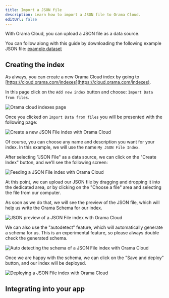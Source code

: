 ```yaml
---
title: Import a JSON file
description: Learn how to import a JSON file to Orama Cloud.
editUrl: false
---
```


With Orama Cloud, you can upload a JSON file as a data source.

You can follow along with this guide by downloading the following example JSON file: [example dataset](/cloud/guides/json-file/dog_breeds.json)

## Creating the index

As always, you can create a new Orama Cloud index by going to [https://cloud.orama.com/indexes](https://cloud.orama.com/indexes).

In this page click on the `Add new index` button and choose: `Import Data from files`.

<img
  src='/cloud/guides/json-file/1.png'
  alt='Orama cloud indexes page'
/>

Once you clicked on `Import Data from files` you will be presented with the following page:

<img
  src='/cloud/guides/json-file/orama-cloud-index-creation.png'
  alt='Create a new JSON File index with Orama Cloud'
/>

Of course, you can choose any name and description you want for your index. In this example, we will use the name `My JSON File Index`.

After selecting "JSON File" as a data source, we can click on the "Create Index" button, and we'll see the following screen:

<img
  src='/cloud/guides/json-file/orama-cloud-index-feed.webp'
  alt='Feeding a JSON File index with Orama Cloud'
/>

At this point, we can upload our JSON file by dragging and dropping it into the dedicated area, or by clicking on the "Choose a file" area and selecting the file from our computer.

As soon as we do that, we will see the preview of the JSON file, which will help us write the Orama Schema for our index.

<img
  src='/cloud/guides/json-file/orama-cloud-index-json-preview.webp'
  alt='JSON preview of a JSON File index with Orama Cloud'
/>

We can also use the "autodetect" feature, which will automatically generate a schema for us. This is an experimental feature, so please always double check the generated schema.

<img
  src='/cloud/guides/json-file/orama-cloud-index-json-autodetect.webp'
  alt='Auto detecting the schema of a JSON File index with Orama Cloud'
/>

Once we are happy with the schema, we can click on the "Save and deploy" button, and our index will be deployed.

<img
  src='/cloud/guides/json-file/orama-cloud-index-json-deploy.webp'
  alt='Deploying a JSON File index with Orama Cloud'
/>

## Integrating into your app

<IntegratingIntoYourApp />